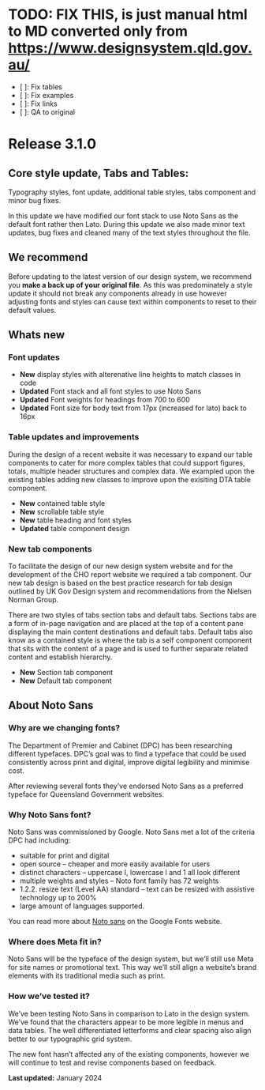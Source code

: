 

<Meta title="0. Versions/Pre QGDS-Vanilla/v3.1.0" />

# TODO: FIX THIS, is just manual html to MD converted only from https://www.designsystem.qld.gov.au/
* [ ]: Fix tables
* [ ]: Fix examples
* [ ]: Fix links
* [ ]: QA to original

Release 3.1.0
=============

Core style update, Tabs and Tables:
-----------------------------------

Typography styles, font update, additional table styles, tabs component and minor bug fixes.

In this update we have modified our font stack to use Noto Sans as the default font rather then Lato. During this update we also made minor text updates, bug fixes and cleaned many of the text styles throughout the file.

We recommend
------------

Before updating to the latest version of our design system, we recommend you **make a back up of your original file**. As this was predominately a style update it should not break any components already in use however adjusting fonts and styles can cause text within components to reset to their default values.

Whats new
---------

### Font updates

*   **New** display styles with alterenative line heights to match classes in code
*   **Updated** Font stack and all font styles to use Noto Sans
*   **Updated** Font weights for headings from 700 to 600
*   **Updated** Font size for body text from 17px (increased for lato) back to 16px

### Table updates and improvements

During the design of a recent website it was necessary to expand our table components to cater for more complex tables that could support figures, totals, multiple header structures and complex data. We exampled upon the existing tables adding new classes to improve upon the exisiting DTA table component.

*   **New** contained table style
*   **New** scrollable table style
*   **New** table heading and font styles
*   **Updated** table component design

### New tab components

To facilitate the design of our new design system website and for the development of the CHO report website we required a tab component. Our new tab design is based on the best practice research for tab design outlined by UK Gov Design system and recommendations from the Nielsen Norman Group.

There are two styles of tabs section tabs and default tabs. Sections tabs are a form of in-page navigation and are placed at the top of a content pane displaying the main content destinations and default tabs. Default tabs also know as a contained style is where the tab is a self component component that sits with the content of a page and is used to further separate related content and establish hierarchy.

*   **New** Section tab component
*   **New** Default tab component

About Noto Sans
---------------

### Why are we changing fonts?

The Department of Premier and Cabinet (DPC) has been researching different typefaces. DPC’s goal was to find a typeface that could be used consistently across print and digital, improve digital legibility and minimise cost.

After reviewing several fonts they’ve endorsed Noto Sans as a preferred typeface for Queensland Government websites.

### Why Noto Sans font?

Noto Sans was commissioned by Google. Noto Sans met a lot of the criteria DPC had including:

*   suitable for print and digital
*   open source – cheaper and more easily available for users
*   distinct characters – uppercase I, lowercase l and 1 all look different
*   multiple weights and styles – Noto font family has 72 weights
*   1.2.2. resize text (Level AA) standard – text can be resized with assistive technology up to 200%
*   large amount of languages supported.

You can read more about [Noto sans](https://fonts.google.com/noto/specimen/Noto+Sans "https://fonts.google.com/noto/specimen/Noto+Sans") on the Google Fonts website.

### Where does Meta fit in?

Noto Sans will be the typeface of the design system, but we’ll still use Meta for site names or promotional text. This way we’ll still align a website’s brand elements with its traditional media such as print.

### How we’ve tested it?

We’ve been testing Noto Sans in comparison to Lato in the design system. We’ve found that the characters appear to be more legible in menus and data tables. The well differentiated letterforms and clear spacing also align better to our typographic grid system.

The new font hasn’t affected any of the existing components, however we will continue to test and revise components based on feedback.

**Last updated:** January 2024
